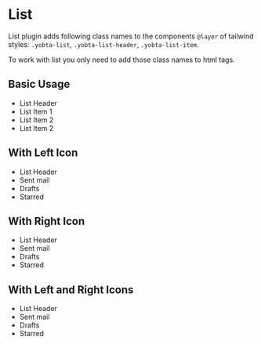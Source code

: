 
<Meta title="CSS Components/List" />

# List

List plugin adds following class names to the components `@layer`
of tailwind styles: `.yobta-list`, `.yobta-list-header`,
`.yobta-list-item`.

To work with list you only need to add those class names to html tags.

## Basic Usage

<Canvas>
  <Story name="Basic Usage">
    <ul className="yobta-list yobta-paper-2">
      <li className="yobta-list-header">List Header</li>
      <li className="yobta-list-item">List Item 1</li>
      <li className="yobta-list-item">List Item 2</li>
      <li className="yobta-list-item">List Item 2</li>
    </ul>
  </Story>
</Canvas>

## With Left Icon

<Canvas>
  <Story name="With Left Icon">
    <ul className="yobta-list yobta-paper-2">
      <li className="yobta-list-header">List Header</li>
      <li className="yobta-list-item">
        <PaperPlane />
        Sent mail
      </li>
      <li className="yobta-list-item">
        <Mail />
        Drafts
      </li>
      <li className="yobta-list-item">
        <Star />
        Starred
      </li>
    </ul>
  </Story>
</Canvas>

## With Right Icon

<Canvas>
  <Story name="With Right Icon">
    <ul className="yobta-list yobta-paper-2">
      <li className="yobta-list-header">List Header</li>
      <li className="yobta-list-item">
        <span>Sent mail</span>
        <PaperPlane />
      </li>
      <li className="yobta-list-item">
        <span>Drafts</span>
        <Mail />
      </li>
      <li className="yobta-list-item">
        <span>Starred</span>
        <Star />
      </li>
    </ul>
  </Story>
</Canvas>

## With Left and Right Icons

<Canvas>
  <Story name="With Left and Right Icons">
    <ul className="yobta-list yobta-paper-2">
      <li className="yobta-list-header">List Header</li>
      <li className="yobta-list-item">
        <PaperPlane />
        Sent mail
        <ChevronSmallRight />
      </li>
      <li className="yobta-list-item">
        <Mail />
        Drafts
        <ChevronSmallRight />
      </li>
      <li className="yobta-list-item">
        <Star />
        Starred
        <ChevronSmallRight />
      </li>
    </ul>
  </Story>
</Canvas>
